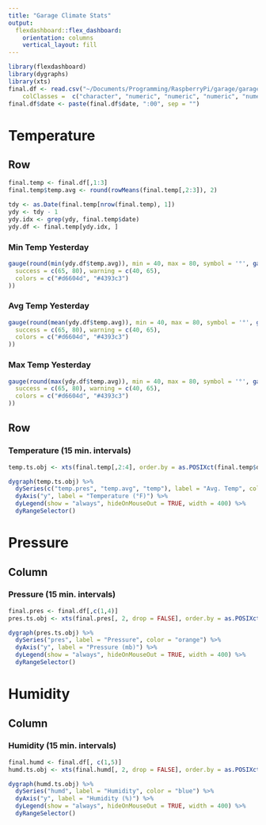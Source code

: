 ```yaml
---
title: "Garage Climate Stats"
output: 
  flexdashboard::flex_dashboard:
    orientation: columns
    vertical_layout: fill
---
```


```r
library(flexdashboard)
library(dygraphs)
library(xts)
final.df <- read.csv("~/Documents/Programming/RaspberryPi/garage/garage.txt", header = TRUE, stringsAsFactors = FALSE, 
	colClasses =  c("character", "numeric", "numeric", "numeric", "numeric"))
final.df$date <- paste(final.df$date, ":00", sep = "")
```

Temperature {data-orientation=rows data-icon="ion-thermometer"}
=======================================================================

Row
-----------------------------------------------------------------------

```r
final.temp <- final.df[,1:3]
final.temp$temp.avg <- round(rowMeans(final.temp[,2:3]), 2)

tdy <- as.Date(final.temp[nrow(final.temp), 1])
ydy <- tdy - 1
ydy.idx <- grep(ydy, final.temp$date)
ydy.df <- final.temp[ydy.idx, ]
```

### Min Temp Yesterday
```r
gauge(round(min(ydy.df$temp.avg)), min = 40, max = 80, symbol = '°', gaugeSectors(
  success = c(65, 80), warning = c(40, 65),
  colors = c("#d6604d", "#4393c3")
))
```

### Avg Temp Yesterday
```r
gauge(round(mean(ydy.df$temp.avg)), min = 40, max = 80, symbol = '°', gaugeSectors(
  success = c(65, 80), warning = c(40, 65),
  colors = c("#d6604d", "#4393c3")
))
```

### Max Temp Yesterday
```r
gauge(round(max(ydy.df$temp.avg)), min = 40, max = 80, symbol = '°', gaugeSectors(
  success = c(65, 80), warning = c(40, 65),
  colors = c("#d6604d", "#4393c3")
))
```

Row
-----------------------------------------------------------------------

###  Temperature (15 min. intervals)


```r
temp.ts.obj <- xts(final.temp[,2:4], order.by = as.POSIXct(final.temp$date, format = "%Y-%m-%d %H:%M:%S"))

dygraph(temp.ts.obj) %>% 
  dySeries(c("temp.pres", "temp.avg", "temp"), label = "Avg. Temp", color = "purple") %>%
  dyAxis("y", label = "Temperature (°F)") %>% 
  dyLegend(show = "always", hideOnMouseOut = TRUE, width = 400) %>% 
  dyRangeSelector()
```

Pressure {data-icon="ion-ios-timer-outline"}
=======================================================================
Column
-----------------------------------------------------------------------

###  Pressure (15 min. intervals)

```r
final.pres <- final.df[,c(1,4)]
pres.ts.obj <- xts(final.pres[, 2, drop = FALSE], order.by = as.POSIXct(final.pres$date, format = "%Y-%m-%d %H:%M:%S"))

dygraph(pres.ts.obj) %>% 
  dySeries("pres", label = "Pressure", color = "orange") %>% 
  dyAxis("y", label = "Pressure (mb)") %>% 
  dyLegend(show = "always", hideOnMouseOut = TRUE, width = 400) %>% 
  dyRangeSelector()
```

Humidity {data-icon="ion-waterdrop"}
=======================================================================

Column
-----------------------------------------------------------------------

### Humidity (15 min. intervals)

```r
final.humd <- final.df[, c(1,5)]
humd.ts.obj <- xts(final.humd[, 2, drop = FALSE], order.by = as.POSIXct(final.humd$date, format = "%Y-%m-%d %H:%M:%S"))

dygraph(humd.ts.obj) %>% 
  dySeries("humd", label = "Humidity", color = "blue") %>% 
  dyAxis("y", label = "Humidity (%)") %>% 
  dyLegend(show = "always", hideOnMouseOut = TRUE, width = 400) %>% 
  dyRangeSelector()
```

